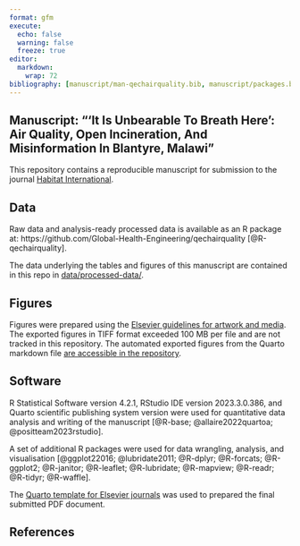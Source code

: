 ```yaml
---
format: gfm
execute: 
  echo: false
  warning: false
  freeze: true
editor: 
  markdown: 
    wrap: 72
bibliography: [manuscript/man-qechairquality.bib, manuscript/packages.bib]
---
```


## Manuscript: "'It Is Unbearable To Breath Here': Air Quality, Open Incineration, And Misinformation In Blantyre, Malawi"

This repository contains a reproducible manuscript for submission to the
journal [Habitat
International](https://www.sciencedirect.com/journal/habitat-international).

## Data

Raw data and analysis-ready processed data is available as an R package
at: https://github.com/Global-Health-Engineering/qechairquality [@R-qechairquality].

The data underlying the tables and figures of this manuscript are
contained in this repo in [data/processed-data/](https://github.com/Global-Health-Engineering/manuscript-qechairquality/tree/main/data/processed-data).

## Figures

Figures were prepared using the [Elsevier guidelines for artwork and
media](https://www.elsevier.com/authors/policies-and-guidelines/artwork-and-media-instructions).
The exported figures in TIFF format exceeded 100 MB per file and are not
tracked in this repository. The automated exported figures from the
Quarto markdown file [are accessible in the
repository](https://github.com/Global-Health-Engineering/manuscript-qechairquality/tree/main/manuscript/manuscript_files/figure-pdf).

## Software

R Statistical Software version 4.2.1, RStudio IDE version 2023.3.0.386,
and Quarto scientific publishing system version were used for
quantitative data analysis and writing of the manuscript [@R-base;
@allaire2022quartoa; @positteam2023rstudio].

A set of additional R packages were used for data wrangling, analysis,
and visualisation [@ggplot22016; @lubridate2011; @R-dplyr; @R-forcats;
@R-ggplot2; @R-janitor; @R-leaflet; @R-lubridate; @R-mapview; @R-readr;
@R-tidyr; @R-waffle].

The [Quarto template for Elsevier journals](https://github.com/quarto-journals/elsevier) was used to prepared the final
submitted PDF document.

## References
